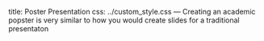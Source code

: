 title: Poster Presentation
css: ../custom_style.css
---
Creating an academic popster is very similar to how you would create slides for a traditional presentaton